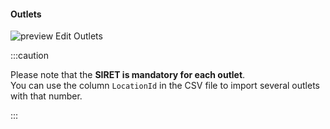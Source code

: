 #### Outlets

![preview Edit Outlets](images/checking-outlets.png "https://portal-sandbox.fiskaltrust.TLD/AccountOutlet")

:::caution

Please note that the **SIRET is mandatory for each outlet**.  
You can use the column `LocationId` in the CSV file to import several outlets with that number.

:::


